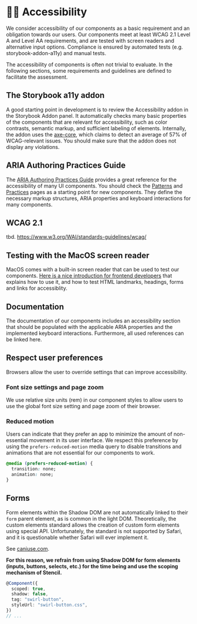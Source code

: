 
<Meta title="Requirements/Accessibility" />

# 🧏‍♀️ Accessibility

We consider accessibility of our components as a basic requirement and an
obligation towards our users. Our components meet at least WCAG 2.1 Level A and
Level AA requirements, and are tested with screen readers and alternative input
options. Compliance is ensured by automated tests (e.g. storybook-addon-a11y)
and manual tests.

The accessibility of components is often not trivial to evaluate. In the
following sections, some requirements and guidelines are defined to facilitate
the assessment.

## The Storybook a11y addon

A good starting point in development is to review the Accessibility addon in the
Storybook Addon panel. It automatically checks many basic properties of the
components that are relevant for accessibility, such as color contrasts,
semantic markup, and sufficient labeling of elements. Internally, the addon uses
the [axe-core](https://github.com/dequelabs/axe-core), which claims to detect an
average of 57% of WCAG-relevant issues. You should make sure that the addon does
not display any violations.

## ARIA Authoring Practices Guide

The [ARIA Authoring Practices Guide](https://www.w3.org/WAI/ARIA/apg/) provides
a great reference for the accessibility of many UI components. You should check
the [Patterns](https://www.w3.org/WAI/ARIA/apg/patterns/) and
[Practices](https://www.w3.org/WAI/ARIA/apg/practices/) pages as a starting
point for new components. They define the necessary markup structures, ARIA
properties and keyboard interactions for many components.

## WCAG 2.1

tbd. https://www.w3.org/WAI/standards-guidelines/wcag/

## Testing with the MacOS screen reader

MacOS comes with a built-in screen reader that can be used to test our
components.
[Here is a nice introduction for frontend developers](https://get-evinced.com/blog/screen-readers-101-for-front-end-developers-mac/)
that explains how to use it, and how to test HTML landmarks, headings, forms and
links for accessiblity.

## Documentation

The documentation of our components includes an accessibility section that
should be populated with the applicable ARIA properties and the implemented
keyboard interactions. Furthermore, all used references can be linked here.

## Respect user preferences

Browsers allow the user to override settings that can improve accessibility.

### Font size settings and page zoom

We use relative size units (rem) in our component styles to allow users to use
the global font size setting and page zoom of their browser.

### Reduced motion

Users can indicate that they prefer an app to minimize the amount of
non-essential movement in its user interface. We respect this preference by
using the `prefers-reduced-motion` media query to disable transitions and
animations that are not essential for our components to work.

```css
@media (prefers-reduced-motion) {
  transition: none;
  animation: none;
}
```

## Forms

Form elements within the Shadow DOM are not automatically linked to their `form`
parent element, as is common in the light DOM. Theoretically, the custom
elements standard allows the creation of custom form elements using special API.
Unfortunately, the standard is not supported by Safari, and it is questionable
whether Safari will ever implement it.

See [caniuse.com](https://caniuse.com/?search=attachInternals).

**For this reason, we refrain from using Shadow DOM for form elements (inputs,
buttons, selects, etc.) for the time being and use the scoping mechanism of
Stencil.**

```typescript
@Component({
  scoped: true,
  shadow: false,
  tag: "swirl-button",
  styleUrl: "swirl-button.css",
})
// ...
```
